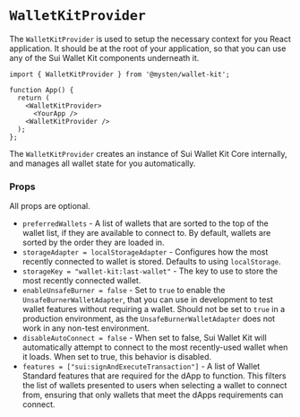 # `WalletKitProvider`

The `WalletKitProvider` is used to setup the necessary context for you React application. It should
be at the root of your application, so that you can use any of the Sui Wallet Kit components
underneath it.

```tsx
import { WalletKitProvider } from '@mysten/wallet-kit';

function App() {
  return (
    <WalletKitProvider>
      <YourApp />
    <WalletKitProvider />
  );
};
```

The `WalletKitProvider` creates an instance of Sui Wallet Kit Core internally, and manages all
wallet state for you automatically.

### Props

All props are optional.

- `preferredWallets` - A list of wallets that are sorted to the top of the wallet list, if they are
  available to connect to. By default, wallets are sorted by the order they are loaded in.
- `storageAdapter = localStorageAdapter` - Configures how the most recently connected to wallet is
  stored. Defaults to using `localStorage`.
- `storageKey = "wallet-kit:last-wallet"` - The key to use to store the most recently connected
  wallet.
- `enableUnsafeBurner = false` - Set to `true` to enable the `UnsafeBurnerWalletAdapter`, that you
  can use in development to test wallet features without requiring a wallet. Should not be set to
  `true` in a production environment, as the `UnsafeBurnerWalletAdapter` does not work in any
  non-test environment.
- `disableAutoConnect = false` - When set to false, Sui Wallet Kit will automatically attempt to
  connect to the most recently-used wallet when it loads. When set to true, this behavior is
  disabled.
- `features = ["sui:signAndExecuteTransaction"]` - A list of Wallet Standard features that are
  required for the dApp to function. This filters the list of wallets presented to users when
  selecting a wallet to connect from, ensuring that only wallets that meet the dApps requirements
  can connect.
